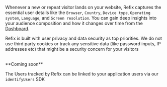 Whenever a new or repeat visitor lands on your website, Refix captures the essential user details like the `Browser`, `Country`, `Device type`, `Operating system`, `Language`, and `Screen resolution`.
You can gain deep insights into your audience composition and how it changes over time from the [Dashboard](/dashboard/overview).

Refix is built with user privacy and data security as top priorities. We do not use third party cookies or track any sensitive data (like password inputs, IP addresses etc) that might be a security concern for your visitors

<br />

<Note>
**Coming soon**

The Users tracked by Refix  can be linked to your application users via our `identifyUsers` SDK 
</Note>


